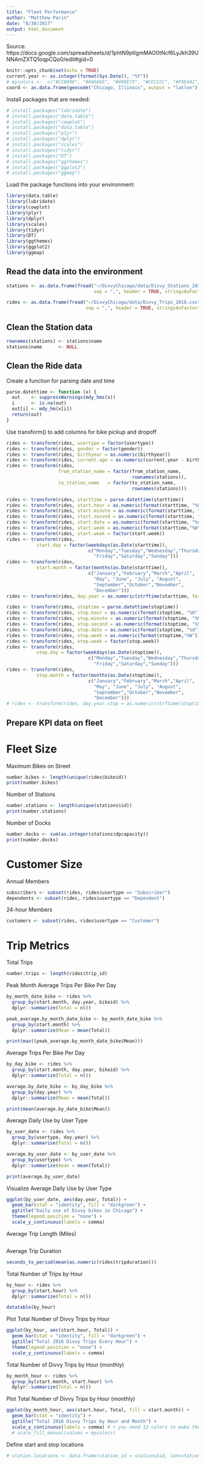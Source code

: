 ```yaml
---
title: "Fleet Performance"
author: "Matthew Parin"
date: "8/30/2017"
output: html_document
---
```


Source: https://docs.google.com/spreadsheets/d/1phtN9ptIgmMAO0tNcf6LyJkh39UNNAmZXTQ1oqpCQo0/edit#gid=0

```r
knitr::opts_chunk$set(echo = TRUE)
current.year <- as.integer(format(Sys.Date(), "%Y"))
# mycolors <-  c("#CC0000", "#666666", "#009E73", "#CCCCCC", "#F0E442", "#0072B2", "#CC79A7")
coord <- as.data.frame(geocode("Chicago, Illinois", output = "latlon"))
```

Install packages that are needed:

```r
# install.packages("lubridate")
# install.packages("data.table")
# install.packages("cowplot")
# install.packages("data.table")
# install.packages("plyr")
# install.packages("dplyr")
# install.packages("scales")
# install.packages("tidyr")
# install.packages("DT")
# install.packages("ggthemes")
# install.packages("ggplot2")
# install.packages("ggmap")
```

Load the package functions into your environment:

```r
library(data.table)
library(lubridate)
library(cowplot)
library(plyr)
library(dplyr)
library(scales)
library(tidyr)
library(DT)
library(ggthemes)
library(ggplot2)
library(ggmap)
```

## Read the data into the environment

```r
stations <- as.data.frame(fread("~/DivvyChicago/data/Divvy_Stations_2017_Q1Q2.csv",
                                sep = ",", header = TRUE, stringsAsFactors = FALSE))
```

```r
rides <- as.data.frame(fread("~/DivvyChicago/data/Divvy_Trips_2016.csv",
                             sep = ",", header = TRUE, stringsAsFactors = FALSE))
```

## Clean the Station data

```r
rownames(stations) <- stations$name
stations$name      <- NULL
```

## Clean the Ride data

Create a function for parsing date and time
```r
parse.datettime <- function (x) {
  out    <- suppressWarnings(mdy_hms(x))
  i      <- is.na(out)
  out[i] <- mdy_hm(x[i])
  return(out)
}
```

Use transform() to add columns for bike pickup and dropoff
```r
rides <- transform(rides, usertype = factor(usertype))
rides <- transform(rides, gender = factor(gender))
rides <- transform(rides, birthyear = as.numeric(birthyear))
rides <- transform(rides, current.age = as.numeric(current.year - birthyear))
rides <- transform(rides,
                   from_station_name = factor(from_station_name,
				                              rownames(stations)),
                   to_station_name   = factor(to_station_name,
				                              rownames(stations)))

rides <- transform(rides, starttime = parse.datettime(starttime))
rides <- transform(rides, start.hour = as.numeric(format(starttime, "%H")))
rides <- transform(rides, start.minute = as.numeric(format(starttime, "%M")))
rides <- transform(rides, start.second = as.numeric(format(starttime, "%S")))
rides <- transform(rides, start.date = as.numeric(format(starttime, "%d")))
rides <- transform(rides, start.week = as.numeric(format(starttime,"%W")))
rides <- transform(rides, start.week = factor(start.week))
rides <- transform(rides,
           start.day = factor(weekdays(as.Date(starttime)),
                              c("Monday","Tuesday","Wednesday","Thursday",
                                "Friday","Saturday","Sunday")))
rides <- transform(rides,
           start.month = factor(months(as.Date(starttime)),
                              c("January","February","March","April",
                                "May", "June", "July", "August",
                                "September","October","November",
                                "December")))
rides <- transform(rides, day.year = as.numeric(strftime(starttime, format = "%j")))

rides <- transform(rides, stoptime = parse.datettime(stoptime))
rides <- transform(rides, stop.hour = as.numeric(format(stoptime, "%H")))
rides <- transform(rides, stop.minute = as.numeric(format(stoptime, "%M")))
rides <- transform(rides, stop.second = as.numeric(format(stoptime, "%S")))
rides <- transform(rides, stop.date = as.numeric(format(stoptime, "%d")))
rides <- transform(rides, stop.week = as.numeric(format(stoptime,"%W")))
rides <- transform(rides, stop.week = factor(stop.week))
rides <- transform(rides,
           stop.day = factor(weekdays(as.Date(stoptime)),
                              c("Monday","Tuesday","Wednesday","Thursday",
                                "Friday","Saturday","Sunday")))
rides <- transform(rides,
           stop.month = factor(months(as.Date(stoptime)),
                              c("January","February","March","April",
                                "May", "June", "July", "August",
                                "September","October","November",
                                "December")))
# rides <- transform(rides, day.year.stop = as.numeric(strftime(stoptime, format = "%j")))
```

## Prepare KPI data on fleet

# Fleet Size

Maximum Bikes on Street
```r
number.bikes <- length(unique(rides$bikeid))
print(number.bikes)
```

Number of Stations
```r
number.stations <- length(unique(stations$id))
print(number.stations)
```

Number of Docks
```r
number.docks <- sum(as.integer(stations$dpcapacity))
print(number.docks)
```

# Customer Size 

Annual Members
```r
subscribers <- subset(rides, rides$usertype == "Subscriber")
dependents <- subset(rides, rides$usertype == "Dependent")
```

24-hour Members
```r
customers <- subset(rides, rides$usertype == "Customer")
```

# Trip Metrics

Total Trips
```r
number.trips <- length(rides$trip_id)
```

Peak Month Average Trips Per Bike Per Day
```r
by_month_date_bike <- rides %>%
  group_by(start.month, day.year, bikeid) %>%
  dplyr::summarize(Total = n())

peak_average.by_month_date_bike <- by_month_date_bike %>%
  group_by(start.month) %>%
  dplyr::summarize(Mean = mean(Total))

print(max((peak_average.by_month_date_bike$Mean)))
```

Average Trips Per Bike Per Day 
```r
by_day_bike <- rides %>%
  group_by(start.month, day.year, bikeid) %>%
  dplyr::summarize(Total = n())

average.by_date_bike <- by_day_bike %>%
  group_by(day.year) %>%
  dplyr::summarize(Mean = mean(Total))

print(mean(average.by_date_bike$Mean))
```

Average Daily Use by User Type
```r
by_user_date <- rides %>%
  group_by(usertype, day.year) %>%
  dplyr::summarise(Total = n())

average.by_user_date <- by_user_date %>%
  group_by(usertype) %>%
  dplyr::summarize(mean = mean(Total))

print(average.by_user_date)
```

Visualize Average Daily Use by User Type
```r
ggplot(by_user_date, aes(day.year, Total)) +
  geom_bar(stat = "identity", fill = "darkgreen") +
  ggtitle("Daily use of Divvy bikes in Chicago") +
  theme(legend.position = "none") +
  scale_y_continuous(labels = comma)
```


Average Trip Length (Miles)
```r

```

Average Trip Duration
```r
seconds_to_period(mean(as.numeric(rides$tripduration)))
```

Total Number of Trips by Hour
```r
by_hour <- rides %>%
  group_by(start.hour) %>%
  dplyr::summarize(Total = n())

datatable(by_hour)
```

Plot Total Number of Divvy Trips by Hour
```r
ggplot(by_hour, aes(start.hour, Total)) +
  geom_bar(stat = "identity", fill = "darkgreen") +
  ggtitle("Total 2016 Divvy Trips Every Hour") +
  theme(legend.position = "none") +
  scale_y_continuous(labels = comma)
```

Total Number of Divvy Trips by Hour (monthly)
```r
by_month_hour <- rides %>%
  group_by(start.month, start.hour) %>%
  dplyr::summarize(Total = n())
```

Plot Total Number of Divvy Trips by Hour (monthly)
```r
ggplot(by_month_hour, aes(start.hour, Total, fill = start.month)) +
  geom_bar(stat = "identity") +
  ggtitle("Total 2016 Divvy Trips by Hour and Month") +
  scale_y_continuous(labels = comma) # + you need 12 colors to make the distinction
  # scale_fill_manual(values = mycolors)
```

Define start and stop locations
```r
# station.locations <- data.frame(station_id = stations$id, lon=stations$longitude, lat=stations$latitude)
```






